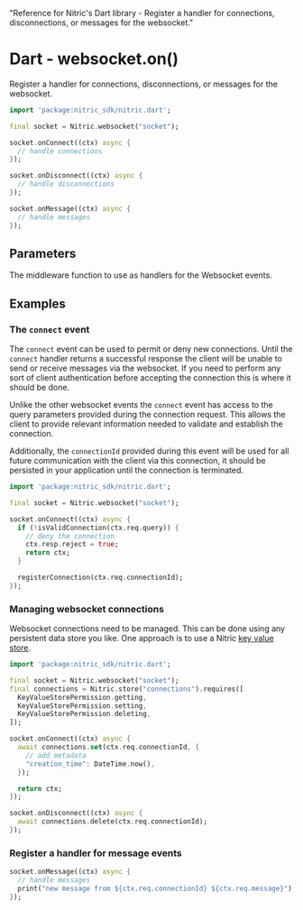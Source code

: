   "Reference for Nitric's Dart library - Register a handler for connections, disconnections, or messages for the websocket."

# Dart - websocket.on()

Register a handler for connections, disconnections, or messages for the websocket.

```dart
import 'package:nitric_sdk/nitric.dart';

final socket = Nitric.websocket("socket");

socket.onConnect((ctx) async {
  // handle connections
});

socket.onDisconnect((ctx) async {
  // handle disconnections
});

socket.onMessage((ctx) async {
  // handle messages
});
```

## Parameters

<Properties>
  <Property name="handler" required type="WebsocketHandler">
    The middleware function to use as handlers for the Websocket events.
  </Property>
</Properties>

## Examples

### The `connect` event

The `connect` event can be used to permit or deny new connections. Until the `connect` handler returns a successful response the client will be unable to send or receive messages via the websocket. If you need to perform any sort of client authentication before accepting the connection this is where it should be done.

Unlike the other websocket events the `connect` event has access to the query parameters provided during the connection request. This allows the client to provide relevant information needed to validate and establish the connection.

Additionally, the `connectionId` provided during this event will be used for all future communication with the client via this connection, it should be persisted in your application until the connection is terminated.

```dart
import 'package:nitric_sdk/nitric.dart';

final socket = Nitric.websocket("socket");

socket.onConnect((ctx) async {
  if (!isValidConnection(ctx.req.query)) {
    // deny the connection
    ctx.resp.reject = true;
    return ctx;
  }

  registerConnection(ctx.req.connectionId);
});
```

### Managing websocket connections

Websocket connections need to be managed. This can be done using any persistent data store you like. One approach is to use a Nitric [key value store](/keyvalue).

```dart
import 'package:nitric_sdk/nitric.dart';

final socket = Nitric.websocket("socket");
final connections = Nitric.store("connections").requires([
  KeyValueStorePermission.getting,
  KeyValueStorePermission.setting,
  KeyValueStorePermission.deleting,
]);

socket.onConnect((ctx) async {
  await connections.set(ctx.req.connectionId, {
    // add metadata
    "creation_time": DateTime.now(),
  });

  return ctx;
});

socket.onDisconnect((ctx) async {
  await connections.delete(ctx.req.connectionId);
});
```

### Register a handler for message events

```dart
socket.onMessage((ctx) async {
  // handle messages
  print("new message from ${ctx.req.connectionId} ${ctx.req.message}");
});
```
